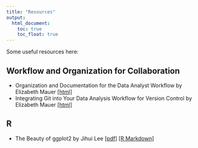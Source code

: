 ```yaml
---
title: "Resources"
output:
  html_document:
    toc: true
    toc_float: true
---
```


Some useful resources here:

## Workflow and Organization for Collaboration

- Organization and Documentation for the Data Analyst Workflow by Elizabeth Mauer [[html]](file_resources/201812_Mauer_Organization_and_Documentation_of_Workflow.html)
- Integrating Git into Your Data Analysis Workflow for Version Control by Elizabeth Mauer [[html]](file_resources/201812_Mauer_Integrating_Git_into_Your_Data_Analysis_Workflow_for_Version_Control.html)

## R

- The Beauty of ggplot2 by Jihui Lee [[pdf]](file_resources/ggplot2.pdf) [[R Markdown]](file_resources/ggplot2.rmd)
